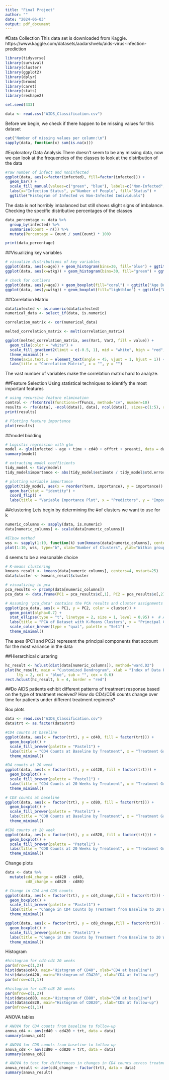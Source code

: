 ```yaml
---
title: "Final Project"
author: ""
date: "2024-06-03"
output: pdf_document
---
```

#Data Collection
This data set is downloaded from Kaggle.
https://www.kaggle.com/datasets/aadarshvelu/aids-virus-infection-prediction

```r
library(tidyverse)
library(survival)
library(cluster)
library(ggplot2)
library(dplyr)
library(broom)
library(caret)
library(stats)
library(reshape2)

set.seed(333)

data <- read.csv("AIDS_Classification.csv")
```

Before we begin, we check if there happen to be missing values for this dataset
```r
cat("Number of missing values per column:\n")
sapply(data, function(x) sum(is.na(x)))
```
#Exploratory Data Analysis
There doesn't seem to be any missing data, now we can look at the frequencies of the classes to look at the distribution of the data
```r
#raw number of infect and noninfected
ggplot(data, aes(x=factor(infected), fill=factor(infected))) +
  geom_bar() +
  scale_fill_manual(values=c("green", "blue"), labels=c("Non-Infected", "Infected")) +
  labs(x="Infection Status", y="Number of People", fill="Status") +
  ggtitle("Histogram of Infected vs Non-Infected Individuals")

```
The data is not horribly imbalanced but still shows slight signs of imbalance. Checking the specific distributive percentages of the classes

```r
data_percentage <- data %>%
  group_by(infected) %>%
  summarise(Count = n()) %>%
  mutate(Percentage = Count / sum(Count) * 100)

print(data_percentage)
```

##Visualizing key variables
```r
# visualize distributions of key variables
ggplot(data, aes(x=age)) + geom_histogram(bins=30, fill="blue") + ggtitle("Age Distribution")
ggplot(data, aes(x=wtkg)) + geom_histogram(bins=30, fill="green") + ggtitle("Weight Distribution")

# check for outliers
ggplot(data, aes(y=age)) + geom_boxplot(fill="coral") + ggtitle("Age Boxplot")
ggplot(data, aes(y=wtkg)) + geom_boxplot(fill="lightblue") + ggtitle("Weight Boxplot")

```

\vskip 0.5in
##Correlation Matrix
```r
data$infected <- as.numeric(data$infected)
numerical_data <- select_if(data, is.numeric)

correlation_matrix <- cor(numerical_data)

melted_correlation_matrix <- melt(correlation_matrix)

ggplot(melted_correlation_matrix, aes(Var1, Var2, fill = value)) +
  geom_tile(color = "white") +
  scale_fill_gradient2(limit = c(-0.5, 1), mid = "white", high = "red", low = "blue", midpoint = 0) +
  theme_minimal() +
  theme(axis.text.x = element_text(angle = 45, vjust = 1, hjust = 1)) +
  labs(title = "Correlation Matrix", x = "", y = "")
```
The vast number of variables make the correlation matrix hard to analyze.
\vskip 0.5in

##Feature Selection
Using statistical techniques to identify the most important features
```r
# using recursive feature elimination
control <- rfeControl(functions=rfFuncs, method="cv", number=10)
results <- rfe(data[, -ncol(data)], data[, ncol(data)], sizes=c(1:5), rfeControl=control)
print(results)

# Plotting feature importance
plot(results)

```

##model biulding
```r
# Logistic regression with glm
model <- glm(infected ~ age + time + cd40 + offtrt + preanti, data = data, family = binomial())
summary(model)

# extracting model coefficients
tidy_model <- tidy(model)
tidy_model$importance <- abs(tidy_model$estimate / tidy_model$std.error)

# plotting variable importance
ggplot(tidy_model, aes(x = reorder(term, importance), y = importance)) +
  geom_bar(stat = "identity") +
  coord_flip() +
  labs(title = "Variable Importance Plot", x = "Predictors", y = "Importance (|Coefficient/SE|)")

```
\vskip 0.5in

##clustering 
Lets begin by determining the #of clusters we want to use for k
```r
numeric_columns <- sapply(data, is.numeric)
data[numeric_columns] <- scale(data[numeric_columns])

#Elbow method
wss <- sapply(1:10, function(k) sum(kmeans(data[numeric_columns], centers=k, nstart=10)$withinss))
plot(1:10, wss, type="b", xlab="Number of Clusters", ylab="Within groups sum of squares")
```
4 seems to be a reasonable choice

```r
# K-means clustering
kmeans_result <- kmeans(data[numeric_columns], centers=4, nstart=25)
data$cluster <- kmeans_result$cluster

# visualizing in pca
pca_results <- prcomp(data[numeric_columns])
pca_data <- data.frame(PC1 = pca_results$x[,1], PC2 = pca_results$x[,2], cluster = as.factor(kmeans_result$cluster))

# Assuming 'pca_data' contains the PCA results and cluster assignments
ggplot(pca_data, aes(x = PC1, y = PC2, color = cluster)) +
  geom_point(alpha=0.7) +
  stat_ellipse(type = "t", linetype = 2, size = 1, level = 0.95) +  # Adds ellipses
  labs(title = "PCA of Dataset with K-Means Clusters", x = "Principal Component 1", y = "Principal Component 2") +
  scale_color_brewer(type = "qual", palette = "Set1") +
  theme_minimal()

```
The axes (PC1 and PC2) represent the principal components that account for the most variance in the data

##Hierarchical clustering

```r
hc_result <- hclust(dist(data[numeric_columns]), method="ward.D2")
plot(hc_result, main = "Customized Dendrogram", xlab = "Index of Data Points", ylab = "Height",
     lty = 2, col = "blue", sub = "", cex = 0.6)
rect.hclust(hc_result, k = 4, border = "red")
```

\vskip 0.5in

##Do AIDS patients exhibit different patterns of treatment response based on the type of treatment received? How do CD4/CD8 counts change over time for patients under different treatment regimens?

Box plots 
```r
data <- read.csv("AIDS_Classification.csv")
data$trt <- as.factor(data$trt)

#CD4 counts at baseline
ggplot(data, aes(x = factor(trt), y = cd40, fill = factor(trt))) +
  geom_boxplot() +
  scale_fill_brewer(palette = "Pastel1") +
  labs(title = "CD4 Counts at Baseline by Treatment", x = "Treatment Group", y = "CD4 Count") +
  theme_minimal()

#D4 counts at 20 week
ggplot(data, aes(x = factor(trt), y = cd420, fill = factor(trt))) +
  geom_boxplot() +
  scale_fill_brewer(palette = "Pastel1") +
  labs(title = "CD4 Counts at 20 Weeks by Treatment", x = "Treatment Group", y = "CD4 Count") +
  theme_minimal()

# CD8 counts at baseline
ggplot(data, aes(x = factor(trt), y = cd80, fill = factor(trt))) +
  geom_boxplot() +
  scale_fill_brewer(palette = "Pastel1") +
  labs(title = "CD8 Counts at Baseline by Treatment", x = "Treatment Group", y = "CD8 Count") +
  theme_minimal()

#CD8 counts at 20 week
ggplot(data, aes(x = factor(trt), y = cd820, fill = factor(trt))) +
  geom_boxplot() +
  scale_fill_brewer(palette = "Pastel1") +
  labs(title = "CD8 Counts at 20 Weeks by Treatment", x = "Treatment Group", y = "CD8 Count") +
  theme_minimal()


```

Change plots
```r
data <- data %>%
  mutate(cd4_change = cd420 - cd40,
         cd8_change = cd820 - cd80)

# Change in CD4 and CD8 counts
ggplot(data, aes(x = factor(trt), y = cd4_change,fill = factor(trt))) +
  geom_boxplot() +
  scale_fill_brewer(palette = "Pastel1") +
  labs(title = "Change in CD4 Counts by Treatment from Baseline to 20 Weeks", x = "Treatment Group", y = "Change in CD4 Count") +
  theme_minimal()

ggplot(data, aes(x = factor(trt), y = cd8_change,fill = factor(trt))) +
  geom_boxplot() +
  scale_fill_brewer(palette = "Pastel1") +
  labs(title = "Change in CD8 Counts by Treatment from Baseline to 20 Weeks", x = "Treatment Group", y = "Change in CD8 Count") +
  theme_minimal()

```

Histogram
```r
#histogram for cd4-cd4 20 weeks
par(mfrow=c(1,2))
hist(data$cd40, main="Histogram of CD40", xlab="CD4 at baseline")
hist(data$cd420, main="Histogram of CD420", xlab="CD4 at follow-up")
par(mfrow=c(1,1))

#histogram for cd8-cd8 20 weeks
par(mfrow=c(1,2))
hist(data$cd80, main="Histogram of CD80", xlab="CD8 at baseline")
hist(data$cd820, main="Histogram of CD820", xlab="CD8 at follow-up")
par(mfrow=c(1,1))
```

ANOVA tables
```r
# ANOVA for CD4 counts from baseline to follow-up
anova_cd4 <- aov(cd40 ~ cd420 + trt, data = data)
summary(anova_cd4)

# ANOVA for CD8 counts from baseline to follow-up
anova_cd8 <- aov(cd80 ~ cd820 + trt, data = data)
summary(anova_cd8)

# ANOVA to test for differences in changes in CD4 counts across treatment groups
anova_result <- aov(cd4_change ~ factor(trt), data = data)
summary(anova_result)

```